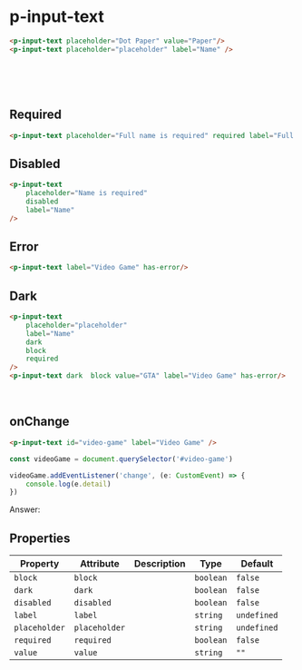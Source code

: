 
<Meta title="Input/Text" />

# p-input-text

```html
<p-input-text placeholder="Dot Paper" value="Paper"/>
<p-input-text placeholder="placeholder" label="Name" />
```

<p-input-text placeholder="Dot Paper" value="Paper"/>
<br />
<p-input-text placeholder="placeholder" label="Name" />
<br />
<br />

## Required

```html
<p-input-text placeholder="Full name is required" required label="Full name" />
```

<p-input-text placeholder="Full name is required" required label="Full name" />

## Disabled

```html
<p-input-text 
    placeholder="Name is required" 
    disabled 
    label="Name" 
/>
```

<p-input-text placeholder="Name is required" disabled label="Name" />

## Error

```html
<p-input-text label="Video Game" has-error/>
```

<p-input-text label="Video Game" has-error/>

## Dark

```html
<p-input-text 
    placeholder="placeholder" 
    label="Name" 
    dark
    block
    required
/>
<p-input-text dark  block value="GTA" label="Video Game" has-error/>
```

<div style={{padding: '10px', boxSizing: "border-box", width: "100%", background: "#41403e"}}>
    <p-input-text 
        placeholder="placeholder" 
        label="Name" 
        dark
        block
        required
    />
    <br />
    <p-input-text dark  block value="GTA" label="Video Game" has-error/>
</div>

## onChange

```html
<p-input-text id="video-game" label="Video Game" />
```

```javascript
const videoGame = document.querySelector('#video-game')

videoGame.addEventListener('change', (e: CustomEvent) => {
    console.log(e.detail)
})
```

<p-input-text id="video-game" label="Video Game" />

Answer: <span id="video-game-answer"></span>

## Properties

| Property      | Attribute     | Description | Type      | Default     |
| ------------- | ------------- | ----------- | --------- | ----------- |
| `block`       | `block`       |             | `boolean` | `false`     |
| `dark`        | `dark`        |             | `boolean` | `false`     |
| `disabled`    | `disabled`    |             | `boolean` | `false`     |
| `label`       | `label`       |             | `string`  | `undefined` |
| `placeholder` | `placeholder` |             | `string`  | `undefined` |
| `required`    | `required`    |             | `boolean` | `false`     |
| `value`       | `value`       |             | `string`  | `""`        |

